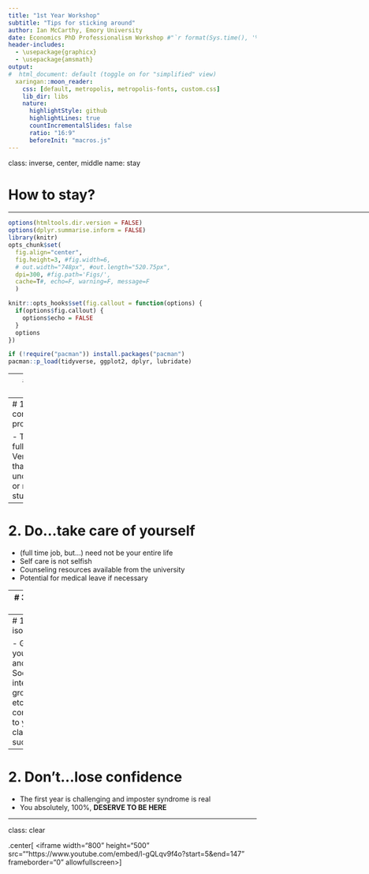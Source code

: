 ```yaml
---
title: "1st Year Workshop"
subtitle: "Tips for sticking around"
author: Ian McCarthy, Emory University
date: Economics PhD Professionalism Workshop #"`r format(Sys.time(), '%d %B %Y')`"
header-includes: 
  - \usepackage{graphicx}
  - \usepackage{amsmath}
output:
#  html_document: default (toggle on for "simplified" view)
  xaringan::moon_reader:
    css: [default, metropolis, metropolis-fonts, custom.css] 
    lib_dir: libs
    nature:
      highlightStyle: github
      highlightLines: true
      countIncrementalSlides: false
      ratio: "16:9"
      beforeInit: "macros.js"
---
```

class: inverse, center, middle
name: stay

# How to stay?

<html><div style='float:left'></div><hr color='#EB811B' size=1px width=1055px></html>


<!-- Adjust some CSS code for font size, maintain R code font size -->
<style type="text/css">
.remark-slide-content {
    font-size: 30px;
    padding: 1em 2em 1em 2em;    
}
.remark-code, .remark-inline-code { 
    font-size: 20px;
}
</style>


<!-- Set R options for how code chunks are displayed and load packages -->
```r
options(htmltools.dir.version = FALSE)
options(dplyr.summarise.inform = FALSE)
library(knitr)
opts_chunk$set(
  fig.align="center",  
  fig.height=3, #fig.width=6,
  # out.width="748px", #out.length="520.75px",
  dpi=300, #fig.path='Figs/',
  cache=T#, echo=F, warning=F, message=F
  )

knitr::opts_hooks$set(fig.callout = function(options) {
  if(options$fig.callout) {
    options$echo = FALSE
  }
  options
})

if (!require("pacman")) install.packages("pacman")
pacman::p_load(tidyverse, ggplot2, dplyr, lubridate)
```


---
# How to stay?

Conditional on a match, there are some definite dos and don'ts for succeeding in a PhD program.

---
# 1. Do...commit to the program

- This is your full time job
- Very different than life as an undergraduate or masters student

---
# 2. Do...take care of yourself

- (full time job, but...) need not be your entire life
- Self care is not selfish
- Counseling resources available from the university
- Potential for medical leave if necessary

---
# 3. Do...work together

- You are not here to compete with one another. We want **EVERYONE** to succeed! Help each other.
- Celebrate each others' successes
- Think and talk about research ideas together


---
# 1. Don't...isolate yourself

- Get to know your students and faculty
- Social interactions, group study, etc. can be complementary to your classroom success


---
# 2. Don't...lose confidence

- The first year is challenging and imposter syndrome is real
- You absolutely, 100%, **DESERVE TO BE HERE**


---
class: clear

.center[
<iframe width="800" height="500" src=""https://www.youtube.com/embed/l-gQLqv9f4o?start=5&end=147" frameborder="0" allowfullscreen></iframe>
]

